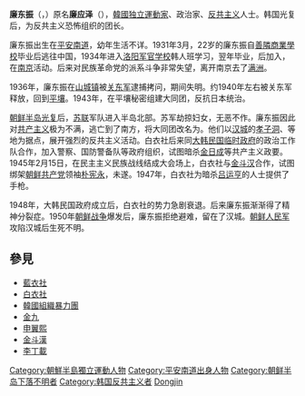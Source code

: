 {{Infobox Korean name
|hangul=염동진
|hanja=廉東振
|rr=Yeom Dong-jin
|mr=Yǒm DǒngJin
|hangul2=염응택
|hanja2=廉應澤
|rr2=Yeom Eung-taik
|mr2=Yǒm EungTaik}}

'''廉东振'''（{{lang-ko|염동진}}，{{bd|1909年|2月14日|1950年|6月25日||catIdx=Yeom Dongjin}}）原名'''廉应泽'''（{{lang|ko|염응택}}），[[韓國|韓國]][[韓國独立運動|独立運動家]]、政治家、[[反共主义|反共主义]]人士。韩国光复后，为反共主义恐怖组织{{link-ko|白衣社|백의사}}的团长。

廉东振出生在[[平安南道|平安南道]]，幼年生活不详。1931年3月，22岁的廉东振自[[善隣商業學校|善隣商業學校]]毕业后逃往中国，1934年进入[[洛阳军官学校|洛阳军官学校]]韩人班学习，翌年毕业，后加入{{link-en|朝鲜民族革命党|Korean National Revolutionary Party}}，在[[南京|南京]]活动。后来对民族革命党的派系斗争非常失望，离开南京去了[[满洲地区|满洲]]。

1936年，廉东振在[[山城镇|山城镇]]被[[关东军|关东军]]逮捕拷问，期间失明。约1940年左右被关东军释放，回到[[平壤|平壤]]。1943年，在平壤秘密组建大同团，反抗日本统治。

[[朝鲜半岛光复|朝鲜半岛光复]]后，[[苏联|苏联]]军队进入半岛北部。苏军劫掠妇女，无恶不作。廉东振因此对[[共产主义|共产主义]]极为不满，逃亡到了南方，将大同团改名为{{link-ko|白衣社|백의사}}。他们以[[汉城|汉城]]的[[孝子洞|孝子洞]]、{{link-ja|宫井洞|宮井洞}}等地为据点，展开强烈的反共主义活动。白衣社后来同[[大韩民国临时政府|大韩民国临时政府]]的政治工作队合作，加入警察、国防警备队等政府组织，试图暗杀[[金日成|金日成]]等共产主义政要。1945年2月15日，在民主主义民族战线结成大会场上，白衣社与[[金斗汉|金斗汉]]合作，试图绑架[[朝鲜共产党|朝鲜共产党]]领袖[[朴宪永|朴宪永]]，未遂。1947年，白衣社为暗杀[[吕运亨|吕运亨]]的人士提供了手枪。

1948年，大韩民国政府成立后，白衣社的势力急剧衰退。后来廉东振渐渐得了精神分裂症。1950年[[朝鲜战争|朝鲜战争]]爆发后，廉东振拒绝避难，留在了汉城。[[朝鲜人民军|朝鲜人民军]]攻陷汉城后生死不明。

== 參見 ==
* [[藍衣社|藍衣社]]
* [[白衣社|白衣社]]
* [[韓國組織暴力團|韓國組織暴力團]]
* [[金九|金九]]
* [[申翼熙|申翼熙]]
* [[金斗漢|金斗漢]]
* [[李丁載|李丁載]]

{{Korea-bio-stub}}

{{DEFAULTSORT:Yeom Dongjin}}
[[Category:朝鮮半島獨立運動人物|Category:朝鮮半島獨立運動人物]]
[[Category:平安南道出身人物|Category:平安南道出身人物]]
[[Category:朝鲜半岛下落不明者|Category:朝鲜半岛下落不明者]]
[[Category:韩国反共主义者|Category:韩国反共主义者]]
[[Category:坡州廉氏|Dongjin]]